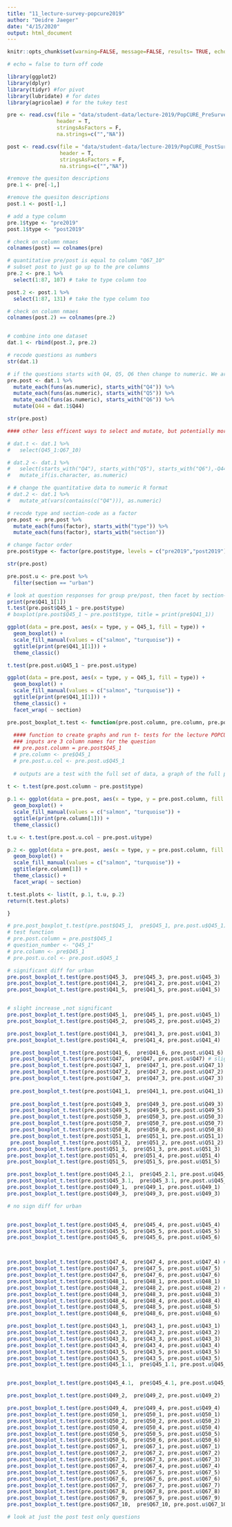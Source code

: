 ```yaml
---
title: "11_lecture-survey-popcure2019"
author: "Deidre Jaeger"
date: "4/15/2020"
output: html_document
---
```


```r
knitr::opts_chunk$set(warning=FALSE, message=FALSE, results= TRUE, echo= FALSE)

# echo = false to turn off code

```


```r
library(ggplot2)
library(dplyr)
library(tidyr) #for pivot
library(lubridate) # for dates
library(agricolae) # for the tukey test
```

```r
pre <- read.csv(file = "data/student-data/lecture-2019/PopCURE_PreSurvey_Fa2019-urban-coded.csv",
                header = T,
                stringsAsFactors = F,
                na.strings=c("","NA"))

post <- read.csv(file = "data/student-data/lecture-2019/PopCURE_PostSurvey_Fa2019-urban-coded.csv",
                 header = T,
                 stringsAsFactors = F,
                 na.strings=c("","NA"))

```

```r
#remove the quesiton descriptions
pre.1 <- pre[-1,]

#remove the quesiton descriptions
post.1 <- post[-1,]

# add a type column
pre.1$type <- "pre2019"
post.1$type <- "post2019"

# check on column nmaes
colnames(post) == colnames(pre)

# quantitative pre/post is equal to column "Q67_10"
# subset post to just go up to the pre columns
pre.2 <- pre.1 %>% 
  select(1:87, 107) # take te type column too

post.2 <- post.1 %>% 
  select(1:87, 131) # take the type column too

# check on column nmaes
colnames(post.2) == colnames(pre.2)


# combine into one dataset
dat.1 <- rbind(post.2, pre.2)

# recode questions as numbers
str(dat.1)

# if the questions starts with Q4, Q5, Q6 then change to numeric. We are losing the data for 
pre.post <- dat.1 %>%
  mutate_each(funs(as.numeric), starts_with("Q4")) %>% 
  mutate_each(funs(as.numeric), starts_with("Q5")) %>% 
  mutate_each(funs(as.numeric), starts_with("Q6")) %>% 
  mutate(Q44 = dat.1$Q44)

str(pre.post)

#### other less efficent ways to select and mutate, but potentially more generic

# dat.t <- dat.1 %>% 
#   select(Q45_1:Q67_10)

# dat.2 <- dat.1 %>% 
#   select(starts_with("Q4"), starts_with("Q5"), starts_with("Q6"),-Q44) %>% 
#   mutate_if(is.character, as.numeric)

# # change the quantitative data to numeric R format
# dat.2 <- dat.1 %>% 
#   mutate_at(vars(contains(c("Q4"))), as.numeric)

# recode type and section-code as a factor
pre.post <- pre.post %>%
  mutate_each(funs(factor), starts_with("type")) %>% 
  mutate_each(funs(factor), starts_with("section"))

# change factor order
pre.post$type <- factor(pre.post$type, levels = c("pre2019","post2019"))

str(pre.post)


```

```r
pre.post.u <- pre.post %>% 
  filter(section == "urban")

```


```r

# look at question responses for group pre/post, then facet by section-code
print(pre$Q41_1[1])
t.test(pre.post$Q45_1 ~ pre.post$type)
# boxplot(pre.post$Q45_1 ~ pre.post$type, title = print(pre$Q41_1))

ggplot(data = pre.post, aes(x = type, y = Q45_1, fill = type)) +
  geom_boxplot() +
  scale_fill_manual(values = c("salmon", "turquoise")) +
  ggtitle(print(pre$Q41_1[1])) +
  theme_classic()

t.test(pre.post.u$Q45_1 ~ pre.post.u$type)

ggplot(data = pre.post, aes(x = type, y = Q45_1, fill = type)) +
  geom_boxplot() +
  scale_fill_manual(values = c("salmon", "turquoise")) +
  ggtitle(print(pre$Q41_1[1])) +
  theme_classic() +
  facet_wrap( ~ section)

```


```r

pre.post_boxplot_t.test <- function(pre.post.column, pre.column, pre.post.u.col) {
  
  #### function to create graphs and run t- tests for the lecture POPCURE survey for 2019
  ### inputs are 3 column names for the question
  ## pre.post.column = pre.post$Q45_1
  # pre.column <- pre$Q45_1
  # pre.post.u.col <- pre.post.u$Q45_1
  
  # outputs are a test with the full set of data, a graph of the full pre/post, a t test of the urban section only, and a graph of the urban section compared to rest of the class
  
t <- t.test(pre.post.column ~ pre.post$type)

p.1 <- ggplot(data = pre.post, aes(x = type, y = pre.post.column, fill = type)) +
  geom_boxplot() +
  scale_fill_manual(values = c("salmon", "turquoise")) +
  ggtitle(print(pre.column[1])) +
  theme_classic()

t.u <- t.test(pre.post.u.col ~ pre.post.u$type)

p.2 <- ggplot(data = pre.post, aes(x = type, y = pre.post.column, fill = type)) +
  geom_boxplot() +
  scale_fill_manual(values = c("salmon", "turquoise")) +
  ggtitle(pre.column[1]) +
  theme_classic() +
  facet_wrap( ~ section)

t.test.plots <- list(t, p.1, t.u, p.2)
return(t.test.plots)

}

# pre.post_boxplot_t.test(pre.post$Q45_1,  pre$Q45_1, pre.post.u$Q45_1)
# test function
# pre.post.column = pre.post$Q45_1
# question_number <- "Q45_1"
# pre.column <- pre$Q45_1
# pre.post.u.col <- pre.post.u$Q45_1
```

```r

# significant diff for urban
pre.post_boxplot_t.test(pre.post$Q45_3,  pre$Q45_3, pre.post.u$Q45_3)
pre.post_boxplot_t.test(pre.post$Q41_2,  pre$Q41_2, pre.post.u$Q41_2)
pre.post_boxplot_t.test(pre.post$Q41_5,  pre$Q41_5, pre.post.u$Q41_5) 


# slight increase ,not significant
pre.post_boxplot_t.test(pre.post$Q45_1,  pre$Q45_1, pre.post.u$Q45_1)
pre.post_boxplot_t.test(pre.post$Q45_2,  pre$Q45_2, pre.post.u$Q45_2)

pre.post_boxplot_t.test(pre.post$Q41_3,  pre$Q41_3, pre.post.u$Q41_3)  # noticable increase,not significant
pre.post_boxplot_t.test(pre.post$Q41_4,  pre$Q41_4, pre.post.u$Q41_4)  # noticable increase,not significant

 pre.post_boxplot_t.test(pre.post$Q41_6,  pre$Q41_6, pre.post.u$Q41_6) # noticable increase,not significant
 pre.post_boxplot_t.test(pre.post$Q47,  pre$Q47, pre.post.u$Q47) # slight increase ,not significant
 pre.post_boxplot_t.test(pre.post$Q47_1,  pre$Q47_1, pre.post.u$Q47_1)
 pre.post_boxplot_t.test(pre.post$Q47_2,  pre$Q47_2, pre.post.u$Q47_2)
 pre.post_boxplot_t.test(pre.post$Q47_3,  pre$Q47_3, pre.post.u$Q47_3)
 
 pre.post_boxplot_t.test(pre.post$Q41_1,  pre$Q41_1, pre.post.u$Q41_1)
 
 pre.post_boxplot_t.test(pre.post$Q49_3,  pre$Q49_3, pre.post.u$Q49_3) 
 pre.post_boxplot_t.test(pre.post$Q49_5,  pre$Q49_5, pre.post.u$Q49_5)
 pre.post_boxplot_t.test(pre.post$Q50_3,  pre$Q50_3, pre.post.u$Q50_3) 
 pre.post_boxplot_t.test(pre.post$Q50_7,  pre$Q50_7, pre.post.u$Q50_7) 
 pre.post_boxplot_t.test(pre.post$Q50_8,  pre$Q50_8, pre.post.u$Q50_8) 
 pre.post_boxplot_t.test(pre.post$Q51_1,  pre$Q51_1, pre.post.u$Q51_1) 
 pre.post_boxplot_t.test(pre.post$Q51_2,  pre$Q51_2, pre.post.u$Q51_2) 
pre.post_boxplot_t.test(pre.post$Q51_3,  pre$Q51_3, pre.post.u$Q51_3) 
pre.post_boxplot_t.test(pre.post$Q51_4,  pre$Q51_4, pre.post.u$Q51_4)
pre.post_boxplot_t.test(pre.post$Q51_5,  pre$Q51_5, pre.post.u$Q51_5) 

pre.post_boxplot_t.test(pre.post$Q45_2.1,  pre$Q45_2.1, pre.post.u$Q45_2.1) # not showing up properly
pre.post_boxplot_t.test(pre.post$Q45_3.1,  pre$Q45_3.1, pre.post.u$Q45_3.1)
pre.post_boxplot_t.test(pre.post$Q49_1,  pre$Q49_1, pre.post.u$Q49_1) 
pre.post_boxplot_t.test(pre.post$Q49_3,  pre$Q49_3, pre.post.u$Q49_3) 

# no sign diff for urban


pre.post_boxplot_t.test(pre.post$Q45_4,  pre$Q45_4, pre.post.u$Q45_4)
pre.post_boxplot_t.test(pre.post$Q45_5,  pre$Q45_5, pre.post.u$Q45_5)
pre.post_boxplot_t.test(pre.post$Q45_6,  pre$Q45_6, pre.post.u$Q45_6)



pre.post_boxplot_t.test(pre.post$Q47_4,  pre$Q47_4, pre.post.u$Q47_4) # urban section slightly down
pre.post_boxplot_t.test(pre.post$Q47_5,  pre$Q47_5, pre.post.u$Q47_5)
pre.post_boxplot_t.test(pre.post$Q47_6,  pre$Q47_6, pre.post.u$Q47_6)
pre.post_boxplot_t.test(pre.post$Q48_1,  pre$Q48_1, pre.post.u$Q48_1)
pre.post_boxplot_t.test(pre.post$Q48_2,  pre$Q48_2, pre.post.u$Q48_2) #urban section slightly down
pre.post_boxplot_t.test(pre.post$Q48_3,  pre$Q48_3, pre.post.u$Q48_3)
pre.post_boxplot_t.test(pre.post$Q48_4,  pre$Q48_4, pre.post.u$Q48_4)
pre.post_boxplot_t.test(pre.post$Q48_5,  pre$Q48_5, pre.post.u$Q48_5)
pre.post_boxplot_t.test(pre.post$Q48_6,  pre$Q48_6, pre.post.u$Q48_6)

pre.post_boxplot_t.test(pre.post$Q43_1,  pre$Q43_1, pre.post.u$Q43_1)
pre.post_boxplot_t.test(pre.post$Q43_2,  pre$Q43_2, pre.post.u$Q43_2)
pre.post_boxplot_t.test(pre.post$Q43_3,  pre$Q43_3, pre.post.u$Q43_3)
pre.post_boxplot_t.test(pre.post$Q43_4,  pre$Q43_4, pre.post.u$Q43_4)
pre.post_boxplot_t.test(pre.post$Q43_5,  pre$Q43_5, pre.post.u$Q43_5)
pre.post_boxplot_t.test(pre.post$Q43_5,  pre$Q43_5, pre.post.u$Q43_5)
pre.post_boxplot_t.test(pre.post$Q45_1.1,  pre$Q45_1.1, pre.post.u$Q45_1.1)


pre.post_boxplot_t.test(pre.post$Q45_4.1,  pre$Q45_4.1, pre.post.u$Q45_4.1) # not showing up properly

pre.post_boxplot_t.test(pre.post$Q49_2,  pre$Q49_2, pre.post.u$Q49_2) 

pre.post_boxplot_t.test(pre.post$Q49_4,  pre$Q49_4, pre.post.u$Q49_4) 
pre.post_boxplot_t.test(pre.post$Q50_1,  pre$Q50_1, pre.post.u$Q50_1) 
pre.post_boxplot_t.test(pre.post$Q50_2,  pre$Q50_2, pre.post.u$Q50_2) 
pre.post_boxplot_t.test(pre.post$Q50_4,  pre$Q50_4, pre.post.u$Q50_4) 
pre.post_boxplot_t.test(pre.post$Q50_5,  pre$Q50_5, pre.post.u$Q50_5) 
pre.post_boxplot_t.test(pre.post$Q50_6,  pre$Q50_6, pre.post.u$Q50_6) 
pre.post_boxplot_t.test(pre.post$Q67_1,  pre$Q67_1, pre.post.u$Q67_1) 
pre.post_boxplot_t.test(pre.post$Q67_2,  pre$Q67_2, pre.post.u$Q67_2) 
pre.post_boxplot_t.test(pre.post$Q67_3,  pre$Q67_3, pre.post.u$Q67_3)
pre.post_boxplot_t.test(pre.post$Q67_4,  pre$Q67_4, pre.post.u$Q67_4)
pre.post_boxplot_t.test(pre.post$Q67_5,  pre$Q67_5, pre.post.u$Q67_5)
pre.post_boxplot_t.test(pre.post$Q67_6,  pre$Q67_6, pre.post.u$Q67_6)
pre.post_boxplot_t.test(pre.post$Q67_7,  pre$Q67_7, pre.post.u$Q67_7)
pre.post_boxplot_t.test(pre.post$Q67_8,  pre$Q67_8, pre.post.u$Q67_8)
pre.post_boxplot_t.test(pre.post$Q67_9,  pre$Q67_9, pre.post.u$Q67_9)
pre.post_boxplot_t.test(pre.post$Q67_10,  pre$Q67_10, pre.post.u$Q67_10)

```



```r
# look at just the post test only questions


```

